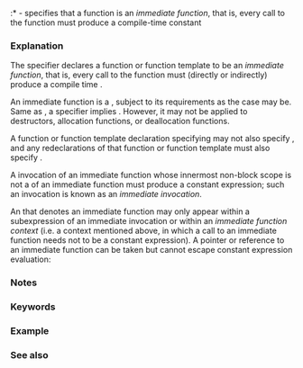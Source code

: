 {{title|{{tt|consteval}} specifier {{mark since c++20}}}}
{{cpp/language/declarations/navbar}}
:*{{ttb|consteval}} - specifies that a function is an ''immediate function'', that is, every call to the function must produce a compile-time constant

===Explanation===
The {{tt|consteval}} specifier declares a function or function template to be an ''immediate function'', that is, every {{rlp|expressions#Potentially-evaluated expressions|potentially-evaluated}} call to the function must (directly or indirectly) produce a compile time {{rlp|constant expression}}.

An immediate function is a {{rlp|constexpr#constexpr function|constexpr function}}, subject to its requirements as the case may be. Same as {{tt|constexpr}}, a {{tt|consteval}} specifier implies {{tt|inline}}. However, it may not be applied to destructors, allocation functions, or deallocation functions.

A function or function template declaration specifying {{tt|consteval}} may not also specify {{tt|constexpr}}, and any redeclarations of that function or function template must also specify {{tt|consteval}}.

A {{rlp|expressions#Potentially-evaluated expressions|potentially-evaluated}} invocation of an immediate function whose innermost non-block scope is not a {{rlp|scope#Function parameter scope|function parameter scope}} of an immediate function {{rev inl|since=c++23| or the true-branch of a {{rlp|if#Consteval if|consteval if statement}}}} must produce a constant expression; such an invocation is known as an ''immediate invocation''.

{{source|1=&lt;!-- from P1073R3 --&gt;
consteval int sqr(int n)
{
    return n*n;
}
constexpr int r = sqr(100); // OK

int x = 100;
int r2 = sqr(x);            // Error: Call does not produce a constant

consteval int sqrsqr(int n)
{
    return sqr(sqr(n));     // Not a constant expression at this point, but OK
}

constexpr int dblsqr(int n)
{
    return 2 * sqr(n);      // Error: Enclosing function is not consteval
                            // and sqr(n) is not a constant
}
}}

An {{rlp|identifiers#In expressions|identifier expression}} that denotes an immediate function may only appear within a subexpression of an immediate invocation or within an ''immediate function context'' (i.e. a context mentioned above, in which a call to an immediate function needs not to be a constant expression). A pointer or reference to an immediate function can be taken but cannot escape constant expression evaluation:

{{source|1=
consteval int f() { return 42; }
consteval auto g() { return &amp;f; }
consteval int h(int (*p)() = g()) { return p(); }
constexpr int r = h();  // OK
constexpr auto e = g(); // ill-formed: a pointer to an immediate function is
                        // not a permitted result of a constant expression
}}

===Notes===
{{ftm begin|std=1|core=1}}
{{ftm|std=C++20|value=201811L|__cpp_consteval|rowspan="2"|Immediate functions}}
{{ftm|std=C++23|dr=20|value=202211L|-|Making {{c/core|consteval}} propagate up}}
{{ftm end}}

===Keywords===
{{ltt|cpp/keyword/consteval}}

===Example===
{{example
|
|code=
#include &lt;iostream&gt;

// This function might be evaluated at compile-time, if the input
// is known at compile-time. Otherwise, it is executed at run-time.
constexpr unsigned factorial(unsigned n)
{
    return n &lt; 2 ? 1 : n * factorial(n - 1);
}

// With consteval we enforce that the function will be evaluated at compile-time.
consteval unsigned combination(unsigned m, unsigned n)
{
    return factorial(n) / factorial(m) / factorial(n - m);
}

static_assert(factorial(6) == 720);
static_assert(combination(4, 8) == 70);

int main(int argc, const char*[])
{
    constexpr unsigned x{factorial(4)};
    std::cout &lt;&lt; x &lt;&lt; '\n';
    
    [[maybe_unused]]
    unsigned y = factorial(argc); // OK
//  unsigned z = combination(argc, 7); // error: 'argc' is not a constant expression
}
|output=
24
}}

===See also===
{{dsc begin}}
{{dsc inc|cpp/language/dsc constexpr}}
{{dsc inc|cpp/language/dsc constinit}}
{{dsc|{{rlp|constant expression}}| defines an {{rlp|expressions|expression}} that can be evaluated at compile time}}
{{dsc end}}

{{langlinks|es|ja|ru|zh}}